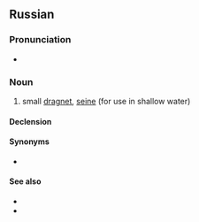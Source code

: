 ==Russian==

===Pronunciation===
* {{ru-IPA|бре́день}}

===Noun===
{{ru-noun+|бре́день|m*}}

# {{lb|ru|fishing}} small [[dragnet]], [[seine]] (for use in shallow water)

====Declension====
{{ru-noun-table|бре́день|m*}}

====Synonyms====
* {{l|ru|бре́дник}}

====See also====
* {{l|ru|не́вод}}
* {{l|ru|трал}}